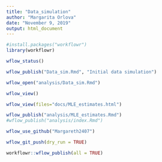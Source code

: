 ---
title: "Data_simulation"
author: "Margarita Orlova"
date: "November 9, 2019"
output: html_document
---

```{r}
#install.packages("workflowr")
library(workflowr)
```

```{r}
wflow_status()
```

```{r}
wflow_publish("Data_sim.Rmd", "Initial data simulation")
```

```{r}
wflow_open("analysis/Data_sim.Rmd")
```


```{r}
wflow_view()
```


```{r}
wflow_view(files="docs/MLE_estimates.html")
```


```{r}
wflow_publish("analysis/MLE_estimates.Rmd")
#wflow_publish("analysis/index.Rmd")
```

```{r}
wflow_use_github("Margareth2407")
```


```{r}
wflow_git_push(dry_run = TRUE)
```


```{r}
workflowr::wflow_publish(all = TRUE)
```


